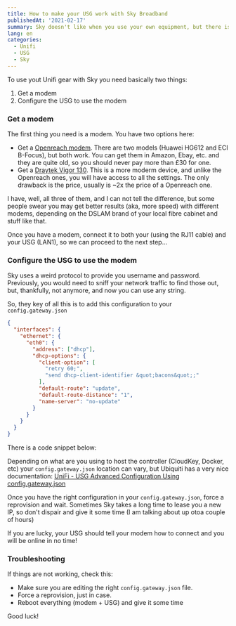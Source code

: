 ```yaml
---
title: How to make your USG work with Sky Broadband
publishedAt: '2021-02-17'
summary: Sky doesn't like when you use your own equipment, but there is a way around it...
lang: en
categories:
  - Unifi
  - USG
  - Sky
---
```


To use yout Unifi gear with Sky you need basically two things:

1. Get a modem
2. Configure the USG to use the modem

### Get a modem

The first thing you need is a modem.
You have two options here:

- Get a [Openreach modem](https://www.amazon.co.uk/BT-Openreach-Fibre-Modem/dp/B00L4KUV1I). There are two models (Huawei HG612 and ECI B-Focus), but both work. You can get them in Amazon, Ebay, etc. and they are quite old, so you should never pay more than £30 for one.
- Get a [Draytek Vigor 130](https://www.draytek.co.uk/products/business/vigor-130). This is a more moderm device, and unlike the Openreach ones, you will have access to all the settings. The only drawback is the price, usually is ~2x the price of a Openreach one.

I have, well, all three of them, and I can not tell the difference, but some people swear you may get better results (aka, more speed) with different modems, depending on the DSLAM brand of your local fibre cabinet and stuff like that.

Once you have a modem, connect it to both your (using the RJ11 cable) and your USG (LAN1), so we can proceed to the next step...

### Configure the USG to use the modem

Sky uses a weird protocol to provide you username and password. Previously, you would need to sniff your network traffic to find those out, but, thankfully, not anymore, and now you can use any string.

So, they key of all this is to add this configuration to your `config.gateway.json`

```json
{
  "interfaces": {
    "ethernet": {
      "eth0": {
        "address": ["dhcp"],
        "dhcp-options": {
          "client-option": [
            "retry 60;",
            "send dhcp-client-identifier &quot;bacons&quot;;"
          ],
          "default-route": "update",
          "default-route-distance": "1",
          "name-server": "no-update"
        }
      }
    }
  }
}
```

There is a code snippet below:

Depending on what are you using to host the controller (CloudKey, Docker, etc) your `config.gateway.json` location can vary, but Ubiquiti has a very nice documentation: [UniFi - USG Advanced Configuration Using config.gateway.json](https://help.ui.com/hc/en-us/articles/215458888-UniFi-USG-Advanced-Configuration-Using-config-gateway-json)

Once you have the right configuration in your `config.gateway.json`, force a reprovision and wait. Sometimes Sky takes a long time to lease you a new IP, so don't dispair and give it some time (I am talking about up otoa couple of hours)

If you are lucky, your USG should tell your modem how to connect and you will be online in no time!

### Troubleshooting

If things are not working, check this:

- Make sure you are editing the right `config.gateway.json` file.
- Force a reprovision, just in case.
- Reboot everything (modem + USG) and give it some time

Good luck!
